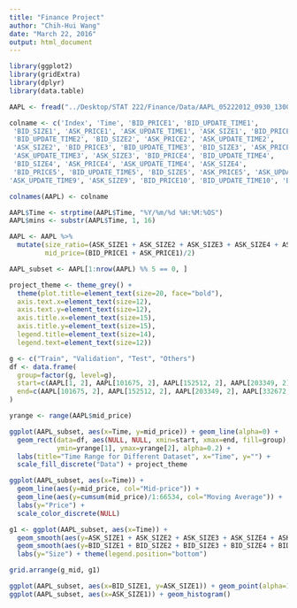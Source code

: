---
title: "Finance Project"
author: "Chih-Hui Wang"
date: "March 22, 2016"
output: html_document
---

```{r package}
library(ggplot2)
library(gridExtra)
library(dplyr)
library(data.table)
```


```{r data}
AAPL <- fread("../Desktop/STAT 222/Finance/Data/AAPL_05222012_0930_1300_LOB_2.csv", data.table=FALSE)

colname <- c('Index', 'Time', 'BID_PRICE1', 'BID_UPDATE_TIME1',
 'BID_SIZE1', 'ASK_PRICE1', 'ASK_UPDATE_TIME1', 'ASK_SIZE1', 'BID_PRICE2',
 'BID_UPDATE_TIME2', 'BID_SIZE2', 'ASK_PRICE2', 'ASK_UPDATE_TIME2',
 'ASK_SIZE2', 'BID_PRICE3', 'BID_UPDATE_TIME3', 'BID_SIZE3', 'ASK_PRICE3',
 'ASK_UPDATE_TIME3', 'ASK_SIZE3', 'BID_PRICE4', 'BID_UPDATE_TIME4',
 'BID_SIZE4', 'ASK_PRICE4', 'ASK_UPDATE_TIME4', 'ASK_SIZE4',
 'BID_PRICE5', 'BID_UPDATE_TIME5', 'BID_SIZE5', 'ASK_PRICE5', 'ASK_UPDATE_TIME5', 'ASK_SIZE5', 'BID_PRICE6', 'BID_UPDATE_TIME6', 'BID_SIZE6', 'ASK_PRICE6', 'ASK_UPDATE_TIME6', 'ASK_SIZE6', 'BID_PRICE7', 'BID_UPDATE_TIME7', 'BID_SIZE7', 'ASK_PRICE7', 'ASK_UPDATE_TIME7', 'ASK_SIZE7', 'BID_PRICE8', 'BID_UPDATE_TIME8', 'BID_SIZE8', 'ASK_PRICE8', 'ASK_UPDATE_TIME8', 'ASK_SIZE8', 'BID_PRICE9', 'BID_UPDATE_TIME9', 'BID_SIZE9', 'ASK_PRICE9',
'ASK_UPDATE_TIME9', 'ASK_SIZE9', 'BID_PRICE10', 'BID_UPDATE_TIME10', 'BID_SIZE10', 'ASK_PRICE10', 'ASK_UPDATE_TIME10', 'ASK_SIZE10')

colnames(AAPL) <- colname
```

```{r subset}
AAPL$Time <- strptime(AAPL$Time, "%Y/%m/%d %H:%M:%OS")
AAPL$mins <- substr(AAPL$Time, 1, 16)

AAPL <- AAPL %>%
  mutate(size_ratio=(ASK_SIZE1 + ASK_SIZE2 + ASK_SIZE3 + ASK_SIZE4 + ASK_SIZE5)/(BID_SIZE1 + BID_SIZE2 + BID_SIZE3 + BID_SIZE4 + BID_SIZE5),
         mid_price=(BID_PRICE1 + ASK_PRICE1)/2)

AAPL_subset <- AAPL[1:nrow(AAPL) %% 5 == 0, ]
```

```{r theme}
project_theme <- theme_grey() +
  theme(plot.title=element_text(size=20, face="bold"),
  axis.text.x=element_text(size=12),
  axis.text.y=element_text(size=12),
  axis.title.x=element_text(size=15),
  axis.title.y=element_text(size=15),
  legend.title=element_text(size=14),
  legend.text=element_text(size=12))
```


```{r timerange}
g <- c("Train", "Validation", "Test", "Others")
df <- data.frame(
  group=factor(g, level=g),
  start=c(AAPL[1, 2], AAPL[101675, 2], AAPL[152512, 2], AAPL[203349, 2]),
  end=c(AAPL[101675, 2], AAPL[152512, 2], AAPL[203349, 2], AAPL[332672, 2])
)

yrange <- range(AAPL$mid_price)

ggplot(AAPL_subset, aes(x=Time, y=mid_price)) + geom_line(alpha=0) +
  geom_rect(data=df, aes(NULL, NULL, xmin=start, xmax=end, fill=group),
            ymin=yrange[1], ymax=yrange[2], alpha=0.2) +
  labs(title="Time Range for Different Dataset", x="Time", y="") + 
  scale_fill_discrete("Data") + project_theme
```

```{r movingaverage}
ggplot(AAPL_subset, aes(x=Time)) +
  geom_line(aes(y=mid_price, col="Mid-price")) +
  geom_line(aes(y=cumsum(mid_price)/1:66534, col="Moving Average")) +
  labs(y="Price") +
  scale_color_discrete(NULL)
```


```{r}
g1 <- ggplot(AAPL_subset, aes(x=Time)) +
  geom_smooth(aes(y=ASK_SIZE1 + ASK_SIZE2 + ASK_SIZE3 + ASK_SIZE4 + ASK_SIZE5, col="Top 5 ASK SIZE"), se=FALSE) + 
  geom_smooth(aes(y=BID_SIZE1 + BID_SIZE2 + BID_SIZE3 + BID_SIZE4 + BID_SIZE5, col="Top 5 BID SIZE"), se=FALSE) + 
  labs(y="Size") + theme(legend.position="bottom")

grid.arrange(g_mid, g1)
```

```{r}
ggplot(AAPL_subset, aes(x=BID_SIZE1, y=ASK_SIZE1)) + geom_point(alpha=1/10)
ggplot(AAPL_subset, aes(x=ASK_SIZE1)) + geom_histogram()
```

